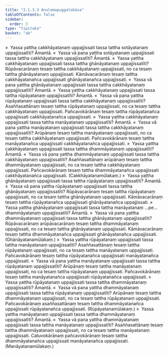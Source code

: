 ```yaml
---
title: "2.1.3.3 Anulomapuggalokāsa"
tableOfContents: false
sidebar:
  order: 3
type: "tipitaka"
basket: "ab"
---
```



<DynamicBreadcrumb />

<Division number="57">

<Paragraph number="581">
»  Yassa yattha cakkhāyatanaṃ uppajjissati tassa tattha sotāyatanaṃ uppajjissatīti? Āmantā.
</Paragraph>

<Paragraph number="582">
«  Yassa vā pana yattha sotāyatanaṃ uppajjissati tassa tattha cakkhāyatanaṃ uppajjissatīti? Āmantā.
</Paragraph>

<Paragraph number="583">
»  Yassa yattha cakkhāyatanaṃ uppajjissati tassa tattha ghānāyatanaṃ uppajjissatīti?
</Paragraph>

<Paragraph number="584">
Rūpāvacarānaṃ tesaṃ tattha cakkhāyatanaṃ uppajjissati, no ca tesaṃ tattha ghānāyatanaṃ uppajjissati. Kāmāvacarānaṃ tesaṃ tattha cakkhāyatanañca uppajjissati ghānāyatanañca uppajjissati.
</Paragraph>

<Paragraph number="585">
«  Yassa vā pana yattha ghānāyatanaṃ uppajjissati tassa tattha cakkhāyatanaṃ uppajjissatīti? Āmantā.
</Paragraph>

<Paragraph number="586">
»  Yassa yattha cakkhāyatanaṃ uppajjissati tassa tattha rūpāyatanaṃ uppajjissatīti? Āmantā.
</Paragraph>

<Paragraph number="587">
«  Yassa vā pana yattha rūpāyatanaṃ uppajjissati tassa tattha cakkhāyatanaṃ uppajjissatīti?
</Paragraph>

<Paragraph number="588">
Asaññasattānaṃ tesaṃ tattha rūpāyatanaṃ uppajjissati, no ca tesaṃ tattha cakkhāyatanaṃ uppajjissati. Pañcavokārānaṃ tesaṃ tattha rūpāyatanañca uppajjissati cakkhāyatanañca uppajjissati.
</Paragraph>

<Paragraph number="589">
»  Yassa yattha cakkhāyatanaṃ uppajjissati tassa tattha manāyatanaṃ uppajjissatīti? Āmantā.
</Paragraph>

<Paragraph number="590">
«  Yassa vā pana yattha manāyatanaṃ uppajjissati tassa tattha cakkhāyatanaṃ uppajjissatīti?
</Paragraph>

<Paragraph number="591">
Arūpānaṃ tesaṃ tattha manāyatanaṃ uppajjissati, no ca tesaṃ tattha cakkhāyatanaṃ uppajjissati. Pañcavokārānaṃ tesaṃ tattha manāyatanañca uppajjissati cakkhāyatanañca uppajjissati.
</Paragraph>

<Paragraph number="592">
»  Yassa yattha cakkhāyatanaṃ uppajjissati tassa tattha dhammāyatanaṃ uppajjissatīti? Āmantā.
</Paragraph>

<Paragraph number="593">
«  Yassa vā pana yattha dhammāyatanaṃ uppajjissati tassa tattha cakkhāyatanaṃ uppajjissatīti?
</Paragraph>

<Paragraph number="594">
Asaññasattānaṃ arūpānaṃ tesaṃ tattha dhammāyatanaṃ uppajjissati, no ca tesaṃ tattha cakkhāyatanaṃ uppajjissati. Pañcavokārānaṃ tesaṃ tattha dhammāyatanañca uppajjissati cakkhāyatanañca uppajjissati. (Cakkhāyatanamūlakaṃ.)
</Paragraph>

</Division>
<Division number="58">

<Paragraph number="595">
»  Yassa yattha ghānāyatanaṃ uppajjissati tassa tattha rūpāyatanaṃ uppajjissatīti? Āmantā.
</Paragraph>

<Paragraph number="596">
«  Yassa vā pana yattha rūpāyatanaṃ uppajjissati tassa tattha ghānāyatanaṃ uppajjissatīti?
</Paragraph>

<Paragraph number="597">
Rūpāvacarānaṃ tesaṃ tattha rūpāyatanaṃ uppajjissati, no ca tesaṃ tattha ghānāyatanaṃ uppajjissati. Kāmāvacarānaṃ tesaṃ tattha rūpāyatanañca uppajjissati ghānāyatanañca uppajjissati.
</Paragraph>

<Paragraph number="598">
»  Yassa yattha ghānāyatanaṃ uppajjissati tassa tattha manāyatanaṃ …pe…  dhammāyatanaṃ uppajjissatīti? Āmantā.
</Paragraph>

<Paragraph number="599">
«  Yassa vā pana yattha dhammāyatanaṃ uppajjissati tassa tattha ghānāyatanaṃ uppajjissatīti?
</Paragraph>

<Paragraph number="600">
Rūpāvacarānaṃ arūpāvacarānaṃ tesaṃ tattha dhammāyatanaṃ uppajjissati, no ca tesaṃ tattha ghānāyatanaṃ uppajjissati. Kāmāvacarānaṃ tesaṃ tattha dhammāyatanañca uppajjissati ghānāyatanañca uppajjissati. (Ghānāyatanamūlakaṃ.)
</Paragraph>

</Division>
<Division number="59">

<Paragraph number="601">
»  Yassa yattha rūpāyatanaṃ uppajjissati tassa tattha manāyatanaṃ uppajjissatīti?
</Paragraph>

<Paragraph number="602">
Asaññasattānaṃ tesaṃ tattha rūpāyatanaṃ uppajjissati, no ca tesaṃ tattha manāyatanaṃ uppajjissati. Pañcavokārānaṃ tesaṃ tattha rūpāyatanañca uppajjissati manāyatanañca uppajjissati.
</Paragraph>

<Paragraph number="603">
«  Yassa vā pana yattha manāyatanaṃ uppajjissati tassa tattha rūpāyatanaṃ uppajjissatīti?
</Paragraph>

<Paragraph number="604">
Arūpānaṃ tesaṃ tattha manāyatanaṃ uppajjissati, no ca tesaṃ tattha rūpāyatanaṃ uppajjissati. Pañcavokārānaṃ tesaṃ tattha manāyatanañca uppajjissati rūpāyatanañca uppajjissati.
</Paragraph>

<Paragraph number="605">
»  Yassa yattha rūpāyatanaṃ uppajjissati tassa tattha dhammāyatanaṃ uppajjissatīti? Āmantā.
</Paragraph>

<Paragraph number="606">
«  Yassa vā pana yattha dhammāyatanaṃ uppajjissati tassa tattha rūpāyatanaṃ uppajjissatīti?
</Paragraph>

<Paragraph number="607">
Arūpānaṃ tesaṃ tattha dhammāyatanaṃ uppajjissati, no ca tesaṃ tattha rūpāyatanaṃ uppajjissati. Pañcavokārānaṃ asaññasattānaṃ tesaṃ tattha dhammāyatanañca uppajjissati rūpāyatanañca uppajjissati. (Rūpāyatanamūlakaṃ.)
</Paragraph>

</Division>
<Division number="60">

<Paragraph number="608">
»  Yassa yattha manāyatanaṃ uppajjissati tassa tattha dhammāyatanaṃ uppajjissatīti? Āmantā.
</Paragraph>

<Paragraph number="609">
«  Yassa vā pana yattha dhammāyatanaṃ uppajjissati tassa tattha manāyatanaṃ uppajjissatīti?
</Paragraph>

<Paragraph number="610">
Asaññasattānaṃ tesaṃ tattha dhammāyatanaṃ uppajjissati, no ca tesaṃ tattha manāyatanaṃ uppajjissati. Catuvokārānaṃ pañcavokārānaṃ tesaṃ tattha dhammāyatanañca uppajjissati manāyatanañca uppajjissati. (Manāyatanamūlakaṃ.)
</Paragraph>
</Division>